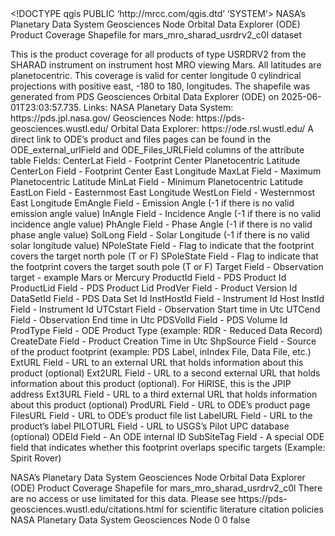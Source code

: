 <!DOCTYPE qgis PUBLIC 'http://mrcc.com/qgis.dtd' 'SYSTEM'>
<qgis version="3.34.14-Prizren">
  <identifier>NASA's Planetary Data System Geosciences Node Orbital Data Explorer (ODE) Product Coverage Shapefile for mars_mro_sharad_usrdrv2_c0l</identifier>
  <parentidentifier></parentidentifier>
  <language></language>
  <type>dataset</type>
  <title>NASA's Planetary Data System Geosciences Node Orbital Data Explorer (ODE) Product Coverage Shapefile for mars_mro_sharad_usrdrv2_c0l</title>
  <abstract>This is the product coverage for all products of type USRDRV2 from the SHARAD instrument on instrument host MRO viewing Mars. All latitudes are planetocentric. This coverage is valid for center longitude 0 cylindrical projections with positive east, -180 to 180, longitudes. The shapefile was generated from PDS Geosciences Orbital Data Explorer (ODE) on 2025-06-01T23:03:57.735. Links: NASA Planetary Data System: https://pds.jpl.nasa.gov/ Geosciences Node: https://pds-geosciences.wustl.edu/ Orbital Data Explorer: https://ode.rsl.wustl.edu/ A direct link to ODE's product and files pages can be found in the ODE_external_urlField and ODE_Files_URLField columns of the attribute table Fields: CenterLat Field - Footprint Center Planetocentric Latitude CenterLon Field - Footprint Center East Longitude MaxLat Field - Maximum Planetocentric Latitude MinLat Field - Minimum Planetocentric Latitude EastLon Field - Easternmost East Longitude WestLon Field - Westernmost East Longitude EmAngle Field - Emission Angle (-1 if there is no valid emission angle value) InAngle Field - Incidence Angle (-1 if there is no valid incidence angle value) PhAngle Field - Phase Angle (-1 if there is no valid phase angle value) SolLong Field - Solar Longitude (-1 if there is no valid solar longitude value) NPoleState Field - Flag to indicate that the footprint covers the target north pole (T or F) SPoleState Field - Flag to indicate that the footprint covers the target south pole (T or F) Target Field - Observation target - example Mars or Mercury ProductId Field - PDS Product Id ProductLid Field - PDS Product Lid ProdVer Field - Product Version Id DataSetId Field - PDS Data Set Id InstHostId Field - Instrument Id Host InstId Field - Instrument Id UTCstart Field - Observation Start time in Utc UTCend Field - Observation End time in Utc PDSVolId Field - PDS Volume Id ProdType Field - ODE Product Type (example: RDR - Reduced Data Record) CreateDate Field - Product Creation Time in Utc ShpSource Field - Source of the product footprint (example: PDS Label, inIndex File, Data File, etc.) ExtURL Field - URL to an external URL that holds information about this product (optional) Ext2URL Field - URL to a second external URL that holds information about this product (optional). For HiRISE, this is the JPIP address Ext3URL Field - URL to a third external URL that holds information about this product (optional) ProdURL Field - URL to ODE's product page FilesURL Field - URL to ODE's product file list LabelURL Field - URL to the product's label PILOTURL Field - URL to USGS's Pilot UPC database (optional) ODEId Field - An ODE internal ID SubSiteTag Field - A special ODE field that indicates whether this footprint overlaps specific targets (Example: Spirit Rover) 

NASA's Planetary Data System Geosciences Node Orbital Data Explorer (ODE) Product Coverage Shapefile for mars_mro_sharad_usrdrv2_c0l</abstract>
  <contact>
    <name></name>
    <organization></organization>
    <position></position>
    <voice></voice>
    <fax></fax>
    <email></email>
    <role></role>
  </contact>
  <links/>
  <dates/>
  <fees></fees>
  <constraints type="Limitations of use">There are no access or use limitated for this data. Please see https://pds-geosciences.wustl.edu/citations.html for scientific literature citation policies</constraints>
  <rights>NASA Planetary Data System Geosciences Node</rights>
  <encoding></encoding>
  <crs>
    <spatialrefsys nativeFormat="Wkt">
      <wkt></wkt>
      <proj4></proj4>
      <srsid>0</srsid>
      <srid>0</srid>
      <authid></authid>
      <description></description>
      <projectionacronym></projectionacronym>
      <ellipsoidacronym></ellipsoidacronym>
      <geographicflag>false</geographicflag>
    </spatialrefsys>
  </crs>
  <extent>
    <spatial minx="179769313486231570814527423731704356798070567525844996598917476803157260780028538760589558632766878171540458953514382464234321326889464182768467546703537516986049910576551282076245490090389328944075868508455133942304583236903222948165808559332123348274797826204144723168738177180919299881250404026184124858368" maxx="-179769313486231570814527423731704356798070567525844996598917476803157260780028538760589558632766878171540458953514382464234321326889464182768467546703537516986049910576551282076245490090389328944075868508455133942304583236903222948165808559332123348274797826204144723168738177180919299881250404026184124858368" miny="179769313486231570814527423731704356798070567525844996598917476803157260780028538760589558632766878171540458953514382464234321326889464182768467546703537516986049910576551282076245490090389328944075868508455133942304583236903222948165808559332123348274797826204144723168738177180919299881250404026184124858368" minz="0" dimensions="2" maxz="0" crs="" maxy="-179769313486231570814527423731704356798070567525844996598917476803157260780028538760589558632766878171540458953514382464234321326889464182768467546703537516986049910576551282076245490090389328944075868508455133942304583236903222948165808559332123348274797826204144723168738177180919299881250404026184124858368"/>
    <temporal>
      <period>
        <start></start>
        <end></end>
      </period>
    </temporal>
  </extent>
</qgis>
